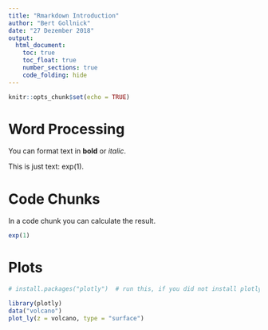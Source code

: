```yaml
---
title: "Rmarkdown Introduction"
author: "Bert Gollnick"
date: "27 Dezember 2018"
output: 
  html_document:
    toc: true
    toc_float: true
    number_sections: true
    code_folding: hide
---
```


```r
knitr::opts_chunk$set(echo = TRUE)
```

# Word Processing

You can format text in **bold** or *italic*.

This is just text: exp(1).

# Code Chunks

In a code chunk you can calculate the result.

```r
exp(1)
```

# Plots

```r
# install.packages("plotly")  # run this, if you did not install plotly package before.

library(plotly)
data("volcano")
plot_ly(z = volcano, type = "surface")
```

